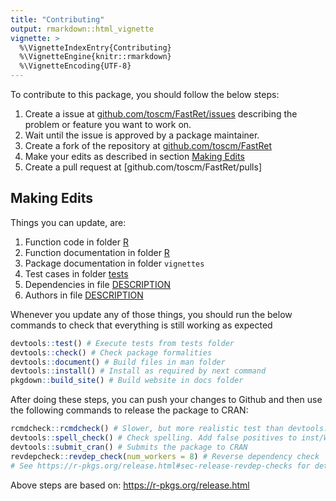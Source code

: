 ```yaml
---
title: "Contributing"
output: rmarkdown::html_vignette
vignette: >
  %\VignetteIndexEntry{Contributing}
  %\VignetteEngine{knitr::rmarkdown}
  %\VignetteEncoding{UTF-8}
---
```


To contribute to this package, you should follow the below steps:

1. Create a issue at [github.com/toscm/FastRet/issues](https://github.com/toscm/FastRet/issues) describing the problem or feature you want to work on.
2. Wait until the issue is approved by a package maintainer.
3. Create a fork of the repository at [github.com/toscm/FastRet](https://github.com/toscm/FastRet)
4. Make your edits as described in section [Making Edits](#making-edits)
5. Create a pull request at [github.com/toscm/FastRet/pulls]

## Making Edits

Things you can update, are:

1. Function code in folder [R](R)
2. Function documentation in folder [R](R)
3. Package documentation in folder `vignettes`
4. Test cases in folder [tests](tests)
5. Dependencies in file [DESCRIPTION](DESCRIPTION)
6. Authors in file [DESCRIPTION](DESCRIPTION)

Whenever you update any of those things, you should run the below commands to check that everything is still working as expected

```R
devtools::test() # Execute tests from tests folder
devtools::check() # Check package formalities
devtools::document() # Build files in man folder
devtools::install() # Install as required by next command
pkgdown::build_site() # Build website in docs folder
```

After doing these steps, you can push your changes to Github and then use the following commands to release the package to CRAN:

```R
rcmdcheck::rcmdcheck() # Slower, but more realistic test than devtools::check()
devtools::spell_check() # Check spelling. Add false positives to inst/WORDLIST
devtools::submit_cran() # Submits the package to CRAN
revdepcheck::revdep_check(num_workers = 8) # Reverse dependency check
# See https://r-pkgs.org/release.html#sec-release-revdep-checks for details
```

Above steps are based on: <https://r-pkgs.org/release.html>
